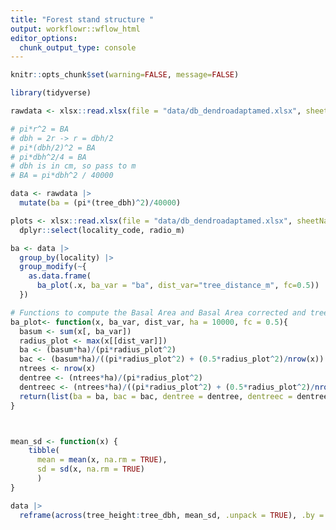 ```yaml
---
title: "Forest stand structure "
output: workflowr::wflow_html
editor_options:
  chunk_output_type: console
---
```


```r
knitr::opts_chunk$set(warning=FALSE, message=FALSE)
```


```r
library(tidyverse)
```


```r
rawdata <- xlsx::read.xlsx(file = "data/db_dendroadaptamed.xlsx", sheetName = "tree_measurements") 

# pi*r^2 = BA
# dbh = 2r -> r = dbh/2
# pi*(dbh/2)^2 = BA
# pi*dbh^2/4 = BA
# dbh is in cm, so pass to m 
# BA = pi*dbh^2 / 40000

data <- rawdata |> 
  mutate(ba = (pi*(tree_dbh)^2)/40000) 

plots <- xlsx::read.xlsx(file = "data/db_dendroadaptamed.xlsx", sheetName = "metadata_plots") |> 
  dplyr::select(locality_code, radio_m)

```



```r
ba <- data |> 
  group_by(locality) |>
  group_modify(~{ 
    as.data.frame(
      ba_plot(.x, ba_var = "ba", dist_var="tree_distance_m", fc=0.5))
  }) 

# Functions to compute the Basal Area and Basal Area corrected and tree density and tree density corrected 
ba_plot<- function(x, ba_var, dist_var, ha = 10000, fc = 0.5){
  basum <- sum(x[, ba_var])
  radius_plot <- max(x[[dist_var]])
  ba <- (basum*ha)/(pi*radius_plot^2)
  bac <- (basum*ha)/((pi*radius_plot^2) + (0.5*radius_plot^2)/nrow(x))
  ntrees <- nrow(x)
  dentree <- (ntrees*ha)/(pi*radius_plot^2)
  dentreec <- (ntrees*ha)/((pi*radius_plot^2) + (0.5*radius_plot^2)/nrow(x))
  return(list(ba = ba, bac = bac, dentree = dentree, dentreec = dentreec))
}



mean_sd <- function(x) {
    tibble(
      mean = mean(x, na.rm = TRUE),
      sd = sd(x, na.rm = TRUE)
      )
}

data |>
  reframe(across(tree_height:tree_dbh, mean_sd, .unpack = TRUE), .by = locality)





```

